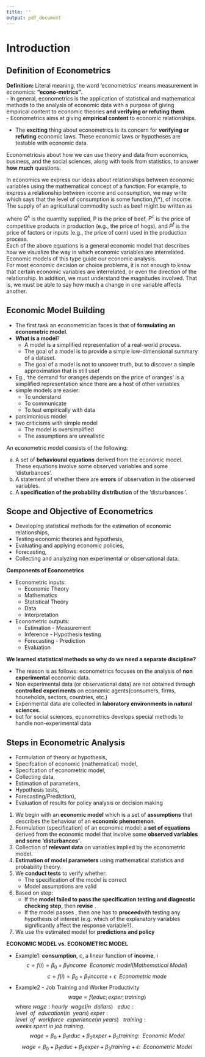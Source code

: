 ---
title: ''
output: pdf_document
---

# Introduction

##  Definition of Econometrics 

**Definition:** Literal meaning, the word ‘econometrics’ means measurement in economics: **"econo-metrics"**.\
- In general, econometrics is the application of statistical and mathematical methods to the analysis of economic data with a purpose of giving empirical content to economic theories **and verifying or refuting them**.\
- Econometrics aims at giving **empirical content** to economic relationships. 

- The **exciting** thing about econometrics is its concern for **verifying or refuting**
economic laws. These economic laws or hypotheses are testable with economic data. 


\textquotedblleft Econometricsis about how we can use theory and data from economics, business, and the
social sciences, along with tools from statistics, to answer **how much** questions.\textquotedblright\


In economics we express our ideas about
relationships between economic variables using the mathematical concept of a function. For
example, to express a relationship between income and consumption, we may write\
\begin{align*}
CONSUMPTION=f(INCOME)
\end{align*}
which says that the level of consumption is some function,$f(*)$, of income.\
The supply of an agricultural commodity such as beef might be written as\
\begin{align*}
Q^s=f(P,P^c,P^f)
\end{align*}

where $Q^s$ is the quantity supplied, P is the price of beef, $P^c$ is the price of competitive
products in production (e.g., the price of hogs), and $P^f$ is the price of factors or inputs (e.g., the price of corn) used in the production process.\
Each of the above equations is a general economic model that describes how we visualize the way in which economic variables are interrelated. Economic models of this type guide our economic analysis.\
For most economic decision or choice problems, it is not enough to know that certain economic variables are interrelated, or even the direction of the relationship. In addition, we
must understand the magnitudes involved. That is, we must be able to say how much a change in one variable affects another.\







##  Economic Model Building

- The first task an econometrician faces is that of **formulating an econometric model**. 
- **What is a model**? 
  - A model is a simplified representation of a real-world process. 
  - The goal of a model is to provide a simple low-dimensional summary of a dataset.
  - The goal of a model is not to uncover truth, but to discover a simple
approximation that is still usef
- Eg., ‘the demand for oranges 
depends on the price of oranges’ is a simplified representation since there are a host of other variables
- simple models are easier: 
   - To understand
   - To communicate
   - To test empirically with data
* parsimonious model
* two criticisms with simple model
   - The model is oversimplified
   - The assumptions are unrealistic

An econometric model consists of the following: 

a) A set of **behavioural equations** derived from the economic model. These equations involve some
observed variables and some ‘disturbances’.
b) A statement of whether there are **errors** of observation in the observed variables.
c) A **specification of the probability distribution** of the ‘disturbances ‘.



## Scope and Objective of Econometrics

- Developing statistical methods for the estimation of economic relationships,
- Testing economic theories and hypothesis,
- Evaluating and applying economic policies,
- Forecasting,
- Collecting and analyzing non experimental or observational data.

**Components of Econometrics**\

- Econometric inputs:
  - Economic Theory
  - Mathematics
  - Statistical Theory
  - Data
  - Interpretation
- Econometric outputs:
  - Estimation - Measurement
  - Inference - Hypothesis testing
  - Forecasting - Prediction
  - Evaluation

**We learned statistical methods so why do we need a separate discipline?**\

- The reason is as follows: econometrics focuses on the analysis of **non experimental** economic data.
- Non experimental data (or observational data) are not
obtained through **controlled experiments** on economic agents(consumers, firms, households, sectors, countries, etc.)
- Experimental data are collected in **laboratory environments in natural sciences**.
-  but for social sciences, econometrics develops special methods to handle
non-experimental data

## Steps in Econometric Analysis

- Formulation of theory or hypothesis,
- Specifcation of economic (mathematical) model,
- Specifcation of econometric model,
- Collecting data,
- Estimation of parameters,
- Hypothesis tests,
- Forecasting/Prediction),
- Evaluation of results for policy analysis or decision making



1. We begin with an **economic model** which is a set of **assumptions** that describes the behaviour of an
**economic phenomenon**.
2. Formulation (specification) of an economic model: a **set of equations** derived from the economic
model that involve some **observed variables and some ‘disturbances’**.
3. Collection of **relevant data** on variables implied by the econometric model.
4. **Estimation of model parameters** using mathematical statistics and probability theory.
5. We **conduct tests** to verify whether:
   - The specification of the model is correct
   - Model assumptions are valid
6. Based on step:
   - If the **model failed to pass the specification testing and diagnostic checking step**, then
**revise** .
   - If the model passes , then one has to
**proceed**with testing any hypothesis of interest (e.g. which of the explanatory variables
significantly affect the response  variable?).
7. We use the estimated model for **predictions and policy**


**ECONOMIC MODEL vs. ECONOMETRIC MODEL**\

- Example1: **consumption**, c, a linear function of **income**, i
$$c=f(i)=\beta_0+\beta_1income~~Economic~ model(Mathematical~Model)$$
$$c=f(i)=\beta_0+\beta_1income+\epsilon~~Econometric~ mode$$
- Example2 - Job Training and Worker Productivity
$$wage = f (educ; exper; training)$$
where
$wage : hourly~~wage (in ~~dollars)~~$
$educ : level~~ of~~ education (in ~~years)$
$exper : level~~ of~~ workforce~~ experience (in~ years)~~$
$training : weeks ~spent ~in ~job~ training.$
$$wage =\beta_0+\beta_1educ+\beta_2exper+\beta_3training :~~Economic~Model$$
$$wage =\beta_0+\beta_1educ+\beta_2exper+\beta_3training +\epsilon:~~Econometric~Model $$
